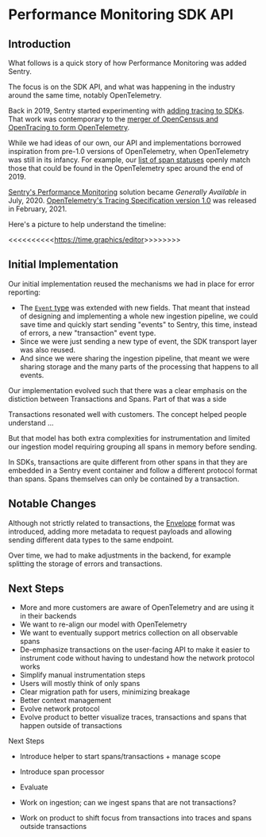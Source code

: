 # Performance Monitoring SDK API

## Introduction

What follows is a quick story of how Performance Monitoring was added Sentry.

The focus is on the SDK API, and what was happening in the industry around the same time, notably OpenTelemetry.

Back in 2019, Sentry started experimenting with [adding tracing to SDKs](https://github.com/getsentry/sentry-python/pull/342).
That work was contemporary to the [merger of OpenCensus and OpenTracing to form OpenTelemetry](https://medium.com/opentracing/a-roadmap-to-convergence-b074e5815289).

While we had ideas of our own, our API and implementations borrowed inspiration from pre-1.0 versions of OpenTelemetry, when OpenTelemetry was still in its infancy.
For example, our [list of span statuses](https://github.com/getsentry/relay/blob/55127c75d4eeebf787848a05a12150ee5c59acd9/relay-common/src/constants.rs#L179-L181) openly match those that could be found in the OpenTelemetry spec around the end of 2019.

[Sentry's Performance Monitoring](https://blog.sentry.io/2020/07/14/see-slow-faster-with-performance-monitoring) solution became *Generally Available* in July, 2020.
[OpenTelemetry's Tracing Specification version 1.0](https://medium.com/opentelemetry/opentelemetry-specification-v1-0-0-tracing-edition-72dd08936978) was released in February, 2021.

Here's a picture to help understand the timeline:

<<<<<<<<<<<https://time.graphics/editor>>>>>>>>>


## Initial Implementation

Our initial implementation reused the mechanisms we had in place for error reporting:
- The [`Event` type](https://develop.sentry.dev/sdk/event-payloads/) was extended with new fields. That meant that instead of designing and implementing a whole new ingestion pipeline, we could save time and quickly start sending "events" to Sentry, this time, instead of errors, a new "transaction" event type.
- Since we were just sending a new type of event, the SDK transport layer was also reused.
- And since we were sharing the ingestion pipeline, that meant we were sharing storage and the many parts of the processing that happens to all events.

Our implementation evolved such that there was a clear emphasis on the distiction between Transactions and Spans.
Part of that was a side

Transactions resonated well with customers. The concept helped people understand ...

But that model has both extra complexities for instrumentation and limited our ingestion model requiring grouping all spans in memory before sending.

In SDKs, transactions are quite different from other spans in that they are embedded in a Sentry event container and follow a different protocol format than spans. Spans themselves can only be contained by a transaction.


## Notable Changes

Although not strictly related to transactions, the [Envelope](https://develop.sentry.dev/sdk/envelopes/) format was introduced, adding more metadata to request payloads and allowing sending different data types to the same endpoint.

Over time, we had to make adjustments in the backend, for example splitting the storage of errors and transactions.





## Next Steps

- More and more customers are aware of OpenTelemetry and are using it in their backends
- We want to re-align our model with OpenTelemetry
- We want to eventually support metrics collection on all observable spans
- De-emphasize transactions on the user-facing API to make it easier to instrument code without having to undestand how the network protocol works
- Simplify manual instrumentation steps
- Users will mostly think of only spans
- Clear migration path for users, minimizing breakage
- Better context management
- Evolve network protocol
- Evolve product to better visualize traces, transactions and spans that happen outside of transactions

Next Steps

- Introduce helper to start spans/transactions + manage scope
- Introduce span processor
- Evaluate

- Work on ingestion; can we ingest spans that are not transactions?
- Work on product to shift focus from transactions into traces and spans outside transactions
